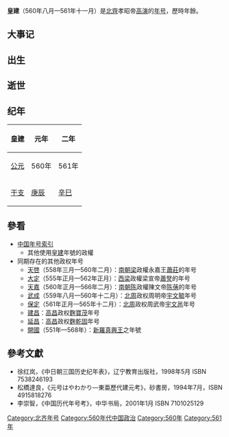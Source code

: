 {{Eranamebox|年号=皇建
|起讫时间= 560年八月—561年十一月
|政权= 北齊
|帝王= 孝昭帝高演
|历时= 年餘
|timeline= <timeline>
ImageSize  = width:200 height:50
PlotArea   = width:180 height:30 left:10 bottom:20
TimeAxis   = orientation:horizontal
DateFormat = yyyy
Period     = from:439 till:581
AlignBars  = early
ScaleMajor = increment:24 start:440
Colors =
  id:canvas value:rgb(1,1,0.85)
BackgroundColors = canvas:canvas
PlotData =
  width:15 color:black
  bar:era from:start till:end
  bar:era from:557 till:581 color:purple
  bar:era from:550 till:577 color:red
  bar:era from:560 till:561 color:green
  bar:era from:560 till:561 color:blue
</timeline>
|说明= <span style="color: blue">皇建</span>在'''北朝'''、<span style="color: purple">北周</span>、<span style="color: red">北齊</span>和<span style="color: green">高演</span>时期的位置。
}}

'''皇建'''（560年八月—561年十一月）是[[北齊|北齊]]孝昭帝[[高演|高演]]的[[年号|年号]]，歷時年餘。

==大事记==
==出生==
==逝世==
==纪年==
{| class="wikitable"
!皇建!!元年!!二年
|-
![[公元纪年|公元]]
|560年||561年
|-
![[干支纪年|干支]]
|[[庚辰|庚辰]]||[[辛巳|辛巳]]
|}

==參看==
*[[中国年号索引|中国年号索引]]
**其他使用[[皇建|皇建]]年號的政權
*同期存在的其他政权年号
**[[天启_(萧庄)|天啓]]（558年三月—560年二月）：[[南朝梁|南朝梁]]政權永嘉王[[蕭莊|蕭莊]]的年号
**[[大定_(萧詧)|大定]]（555年正月—562年正月）：[[西梁|西梁]]政權梁宣帝[[蕭詧|蕭詧]]的年号
**[[天嘉|天嘉]]（560年正月—566年二月）：[[南朝陈|南朝陈]]政權陳文帝[[陈蒨|陈蒨]]的年号
**[[武成_(宇文毓)|武成]]（559年八月—560年十二月）：[[北周|北周]]政权周明帝[[宇文毓|宇文毓]]年号
**[[保定_(宇文邕)|保定]]（561年正月—565年十二月）：[[北周|北周]]政权周武帝[[宇文邕|宇文邕]]年号
**[[建昌_(麴寶茂)|建昌]]：[[高昌|高昌]]政权[[麴寶茂|麴寶茂]]年号
**[[延昌_(麴乾固)|延昌]]：[[高昌|高昌]]政权[[麴乾固|麴乾固]]年号
**[[開國_(新羅)|開國]]（551年—568年）：[[新羅|新羅]][[新羅真興王|真興王]]之年號

==參考文獻==
*徐红岚，《中日朝三国历史纪年表》，辽宁教育出版社，1998年5月 ISBN 7538246193
*松橋達良，《元号はやわかり—東亜歷代建元考》，砂書房，1994年7月，ISBN 4915818276
*李崇智，《中国历代年号考》，中华书局，2001年1月 ISBN 7101025129

{{年号|[[乾明|乾明]]|[[中国年号索引|北齐年号]]|[[太宁_(高湛)|太宁]]}}
{{魏晋南北朝年号}}
[[Category:北齐年号|Category:北齐年号]]
[[Category:560年代中国政治|Category:560年代中国政治]]
[[Category:560年|Category:560年]]
[[Category:561年|Category:561年]]